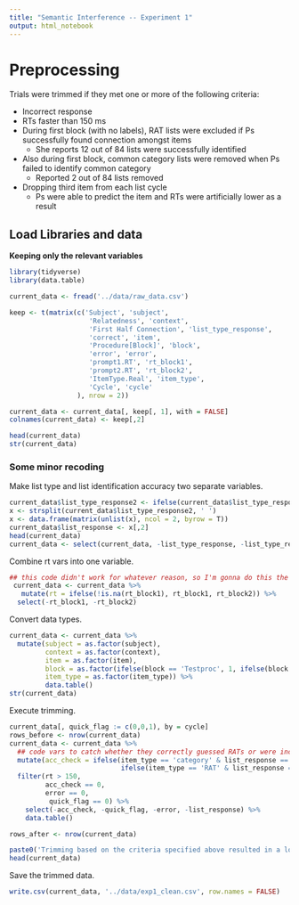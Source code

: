 ```yaml
---
title: "Semantic Interference -- Experiment 1"
output: html_notebook
---
```


# Preprocessing 

Trials were trimmed if they met one or more of the following criteria:  

* Incorrect response
* RTs faster than 150 ms
* During first block (with no labels), RAT lists were excluded if Ps successfully found connection amongst items
    * She reports 12 out of 84 lists were successfully identified
* Also during first block, common category lists were removed when Ps failed to identify common category
    * Reported 2 out of 84 lists removed
* Dropping third item from each list cycle
    * Ps were able to predict the item and RTs were artificially lower as a result
       
## Load Libraries and data
**Keeping only the relevant variables**

```r
library(tidyverse)
library(data.table)
```

```r
current_data <- fread('../data/raw_data.csv')
```

```r
keep <- t(matrix(c('Subject', 'subject',
                    'Relatedness', 'context',
                    'First Half Connection', 'list_type_response',
                    'correct', 'item',
                    'Procedure[Block]', 'block',
                    'error', 'error',
                    'prompt1.RT', 'rt_block1',
                    'prompt2.RT', 'rt_block2',
                    'ItemType.Real', 'item_type',
                    'Cycle', 'cycle'
                 ), nrow = 2))
```

```r
current_data <- current_data[, keep[, 1], with = FALSE]
colnames(current_data) <- keep[,2]
```
```r
head(current_data)
str(current_data)
```

### Some minor recoding

Make list type and list identification accuracy two separate variables.

```r
current_data$list_type_response2 <- ifelse(current_data$list_type_response == '', 'null null', current_data$list_type_response)
x <- strsplit(current_data$list_type_response2, ' ')
x <- data.frame(matrix(unlist(x), ncol = 2, byrow = T))
current_data$list_response <- x[,2]
head(current_data)
current_data <- select(current_data, -list_type_response, -list_type_response2)
```

Combine rt vars into one variable.

```r
## this code didn't work for whatever reason, so I'm gonna do this the ugly way
 current_data <- current_data %>%
   mutate(rt = ifelse(!is.na(rt_block1), rt_block1, rt_block2)) %>% 
  select(-rt_block1, -rt_block2)
```

Convert data types.

```r
current_data <- current_data %>% 
  mutate(subject = as.factor(subject),
         context = as.factor(context), 
         item = as.factor(item),
         block = as.factor(ifelse(block == 'Testproc', 1, ifelse(block == 'Testproc1', 2, NA))),
         item_type = as.factor(item_type)) %>% 
         data.table()
str(current_data)
```

Execute trimming.

```r
current_data[, quick_flag := c(0,0,1), by = cycle]
rows_before <- nrow(current_data)
current_data <- current_data %>%
  ## code vars to catch whether they correctly guessed RATs or were incorrect for common category
  mutate(acc_check = ifelse(item_type == 'category' & list_response == 'miss', 1, 
                            ifelse(item_type == 'RAT' & list_response == 'correct', 1, 0))) %>% 
  filter(rt > 150,
         acc_check == 0,
         error == 0,
          quick_flag == 0) %>% 
    select(-acc_check, -quick_flag, -error, -list_response) %>%
    data.table()

rows_after <- nrow(current_data)

paste0('Trimming based on the criteria specified above resulted in a loss of ', round((1 - (rows_after / rows_before)) * 100, 2), '% of the data.')
head(current_data) 
```

Save the trimmed data.

```r
write.csv(current_data, '../data/exp1_clean.csv', row.names = FALSE)
```



















